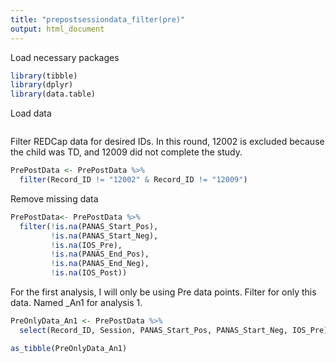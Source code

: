 ```yaml
---
title: "prepostsessiondata_filter(pre)"
output: html_document
---
```

Load necessary packages
```r
library(tibble)
library(dplyr)
library(data.table)
```

Load data
```r

```





Filter REDCap data for desired IDs. In this round, 12002 is excluded because the child was TD, and 12009 did not complete the study. 
```r
PrePostData <- PrePostData %>%
  filter(Record_ID != "12002" & Record_ID != "12009")
```

Remove missing data
```r
PrePostData<- PrePostData %>%
  filter(!is.na(PANAS_Start_Pos),
         !is.na(PANAS_Start_Neg),
         !is.na(IOS_Pre),
         !is.na(PANAS_End_Pos),
         !is.na(PANAS_End_Neg),
         !is.na(IOS_Post))
```

For the first analysis, I will only be using Pre data points.
Filter for only this data. Named _An1 for analysis 1.
```r
PreOnlyData_An1 <- PrePostData %>%
  select(Record_ID, Session, PANAS_Start_Pos, PANAS_Start_Neg, IOS_Pre)

as_tibble(PreOnlyData_An1)
```

